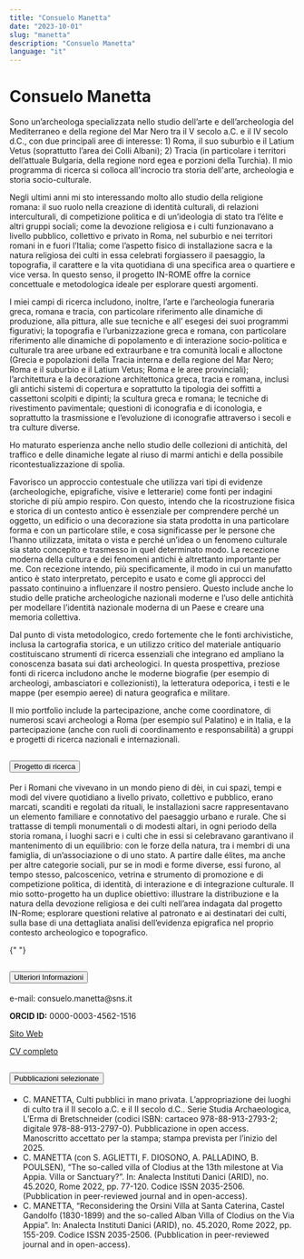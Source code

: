 ```yaml
---
title: "Consuelo Manetta"
date: "2023-10-01"
slug: "manetta"
description: "Consuelo Manetta"
language: "it"
---
```


# Consuelo Manetta

Sono un’archeologa specializzata nello studio dell’arte e dell’archeologia del Mediterraneo e della regione del Mar Nero tra il V secolo a.C. e il IV secolo d.C., con due principali aree di interesse: 1) Roma, il suo suburbio e il Latium Vetus (soprattutto l’area dei Colli Albani); 2) Tracia (in particolare i territori dell’attuale Bulgaria, della regione nord egea e porzioni della Turchia). Il mio programma di ricerca si colloca all'incrocio tra storia dell'arte, archeologia e storia socio-culturale.

Negli ultimi anni mi sto interessando molto allo studio della religione romana: il suo ruolo nella creazione di identità culturali, di relazioni interculturali, di competizione politica e di un’ideologia di stato tra l’élite e altri gruppi sociali; come la devozione religiosa e i culti funzionavano a livello pubblico, collettivo e privato in Roma, nel suburbio e nei territori romani in e fuori l’Italia; come l’aspetto fisico di installazione sacra e la natura religiosa dei culti in essa celebrati forgiassero il paesaggio, la topografia, il carattere e la vita quotidiana di una specifica area o quartiere e vice versa. In questo senso, il progetto IN-ROME offre la cornice concettuale e metodologica ideale per esplorare questi argomenti.

I miei campi di ricerca includono, inoltre, l’arte e l’archeologia funeraria greca, romana e tracia, con particolare riferimento alle dinamiche di produzione, alla pittura, alle sue tecniche e all’ esegesi dei suoi programmi figurativi; la topografia e l’urbanizzazione greca e romana, con particolare riferimento alle dinamiche di popolamento e di interazione socio-politica e culturale tra aree urbane ed extraurbane e tra comunità locali e alloctone (Grecia e popolazioni della Tracia interna e della regione del Mar Nero; Roma e il suburbio e il Latium Vetus; Roma e le aree provinciali); l’architettura e la decorazione architettonica greca, tracia e romana, inclusi gli antichi sistemi di copertura e soprattutto la tipologia dei soffitti a cassettoni scolpiti e dipinti; la scultura greca e romana; le tecniche di rivestimento pavimentale; questioni di iconografia e di iconologia, e soprattutto la trasmissione e l’evoluzione di iconografie attraverso i secoli e tra culture diverse.

Ho maturato esperienza anche nello studio delle collezioni di antichità, del traffico e delle dinamiche legate al riuso di marmi antichi e della possibile ricontestualizzazione di spolia.

Favorisco un approccio contestuale che utilizza vari tipi di evidenze (archeologiche, epigrafiche, visive e letterarie) come fonti per indagini storiche di più ampio respiro. Con questo, intendo che la ricostruzione fisica e storica di un contesto antico è essenziale per comprendere perché un oggetto, un edificio o una decorazione sia stata prodotta in una particolare forma e con un particolare stile, e cosa significasse per le persone che l’hanno utilizzata, imitata o vista e perché un’idea o un fenomeno culturale sia stato concepito e trasmesso in quel determinato modo. La recezione moderna della cultura e dei fenomeni antichi è altrettanto importante per me. Con recezione intendo, più specificamente, il modo in cui un manufatto antico è stato interpretato, percepito e usato e come gli approcci del passato continuino a influenzare il nostro pensiero. Questo include anche lo studio delle pratiche archeologiche nazionali moderne e l’uso delle antichità per modellare l’identità nazionale moderna di un Paese e creare una memoria collettiva.

Dal punto di vista metodologico, credo fortemente che le fonti archivistiche, inclusa la cartografia storica, e un utilizzo critico del materiale antiquario costituiscano strumenti di ricerca essenziali che integrano ed ampliano la conoscenza basata sui dati archeologici. In questa prospettiva, preziose fonti di ricerca includono anche le moderne biografie (per esempio di archeologi, ambasciatori e collezionisti), la letteratura odeporica, i testi e le mappe (per esempio aeree) di natura geografica e militare.

Il mio portfolio include la partecipazione, anche come coordinatore, di numerosi scavi archeologi a Roma (per esempio sul Palatino) e in Italia, e la partecipazione (anche con ruoli di coordinamento e responsabilità) a gruppi e progetti di ricerca nazionali e internazionali.

<div class="accordion my-5" id="accordionExample">
  <div class="accordion-item">
    <h2 class="accordion-header" id="headingOne">
      <button
        class="accordion-button"
        type="button"
        data-bs-toggle="collapse"
        data-bs-target="#collapseOne"
        aria-expanded="true"
        aria-controls="collapseOne"
      >
        Progetto di ricerca
      </button>
    </h2>
    <div
      id="collapseOne"
      class="accordion-collapse collapse show"
      aria-labelledby="headingOne"
      data-bs-parent="#accordionExample"
    >
      <div class="accordion-body">
        <p>
       Per i Romani che vivevano in un mondo pieno di dèi, in cui spazi, tempi e modi del vivere quotidiano a livello privato, collettivo e pubblico, erano marcati, scanditi e regolati da rituali, le installazioni sacre rappresentavano un elemento familiare e connotativo del paesaggio urbano e rurale. Che si trattasse di templi monumentali o di modesti altari, in ogni periodo della storia romana, i luoghi sacri e i culti che in essi si celebravano garantivano il mantenimento di un equilibrio: con le forze della natura, tra i membri di una famiglia, di un’associazione o di uno stato. A partire dalle élites, ma anche per altre categorie sociali, pur se in modi e forme diverse, essi furono, al tempo stesso, palcoscenico, vetrina e strumento di promozione e di competizione politica, di identità, di interazione e di integrazione culturale. Il mio sotto-progetto ha un duplice obiettivo: illustrare la distribuzione e la natura della devozione religiosa e dei culti nell’area indagata dal progetto IN-Rome; esplorare questioni relative al patronato e ai destinatari dei culti, sulla base di una dettagliata analisi dell’evidenza epigrafica nel proprio contesto archeologico e topografico.
       </p>
      </div>
    </div>
  </div>

{" "}

<div class="accordion-item">
  <h2 class="accordion-header" id="headingTwo">
    <button
      class="accordion-button collapsed"
      type="button"
      data-bs-toggle="collapse"
      data-bs-target="#collapseTwo"
      aria-expanded="false"
      aria-controls="collapseTwo"
    >
      Ulteriori Informazioni
    </button>
  </h2>
  <div
    id="collapseTwo"
    class="accordion-collapse collapse"
    aria-labelledby="headingTwo"
    data-bs-parent="#accordionExample"
  >
    <div class="accordion-body">
      <p>e-mail: consuelo.manetta@sns.it</p>
      <p>
        <strong>ORCID ID:</strong> 0000-0003-4562-1516
      </p>
      <p>
        <a
          href="https://exeter.academia.edu/ConsueloManetta"
          target="_blank"
          rel="noopener noreferrer"
        >
          Sito Web
        </a>
      </p>
      <p>
        <a href="" target="_blank" rel="noopener noreferrer">
          CV completo
        </a>
      </p>
    </div>
  </div>
</div>

  <div class="accordion-item">
    <h2 class="accordion-header" id="headingThree">
      <button
        class="accordion-button collapsed"
        type="button"
        data-bs-toggle="collapse"
        data-bs-target="#collapseThree"
        aria-expanded="false"
        aria-controls="collapseThree"
      >
        Pubblicazioni selezionate
      </button>
    </h2>
    <div
      id="collapseThree"
      class="accordion-collapse collapse"
      aria-labelledby="headingThree"
      data-bs-parent="#accordionExample"
    >
      <div class="accordion-body">
    <ul>
          <li>
            C. MANETTA, Culti pubblici in mano privata. L’appropriazione dei luoghi di culto tra il II secolo a.C. e il II secolo d.C.. Serie Studia Archaeologica, L’Erma di Bretschneider (codici ISBN: cartaceo 978-88-913-2793-2; digitale 978-88-913-2797-0). Pubblicazione in open access. Manoscritto accettato per la stampa; stampa prevista per l’inizio del 2025.
          </li>
          <li>
            C. MANETTA (con S. AGLIETTI, F. DIOSONO, A. PALLADINO, B. POULSEN), “The so-called villa of Clodius at the 13th milestone at Via Appia. Villa or Sanctuary?”. In: Analecta Instituti Danici (ARID), no. 45.2020, Rome 2022, pp. 77-120. Codice ISSN 2035-2506. (Pubblication in peer-reviewed journal and in open-access).
          </li>
          <li>
           C. MANETTA, “Reconsidering the Orsini Villa at Santa Caterina, Castel Gandolfo (1830-1899) and the so-called Alban Villa of Clodius on the Via Appia”. In: Analecta Instituti Danici (ARID), no. 45.2020, Rome 2022, pp. 155-209. Codice ISSN 2035-2506. (Pubblication in peer-reviewed journal and in open-access).
          </li>
        </ul>
      </div>
    </div>
  </div>
</div>
